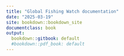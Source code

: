 ```yaml
---
title: "Global Fishing Watch documentation"
date: "2025-03-19"
site: bookdown::bookdown_site
documentclass: book
output:
  bookdown::gitbook: default
  #bookdown::pdf_book: default
---
```


